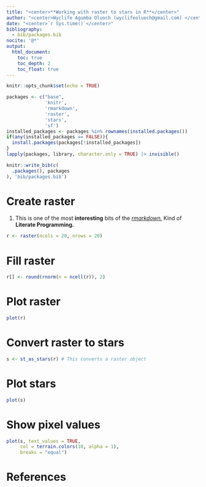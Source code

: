 ```yaml
---
title: "<center>**Working with raster to stars in R**</center>"
author: "<center>Wyclife Agumba Oluoch (wyclifeoluoch@gmail.com) </center>"
date: "<center>`r Sys.time()`</center>"
bibliography: 
  - bib/packages.bib
nocite: '@*'
output: 
  html_document:
    toc: true
    toc_depth: 2
    toc_float: true
---
```


```r
knitr::opts_chunk$set(echo = TRUE)
```

```r
packages <- c("base",
              'knitr',
              'rmarkdown',
              'raster',
              'stars',
              'sf')
installed_packages <- packages %in% rownames(installed.packages())
if(any(installed_packages == FALSE)){
  install.packages(packages[!installed_packages])
}
lapply(packages, library, character.only = TRUE) |> invisible()
```

```r
knitr::write_bib(c(
  .packages(), packages
), 'bib/packages.bib')
```

# **Create raster**

1.  This is one of the most **interesting** bits of the [*rmarkdown.*]{.ul} Kind of **Literate Programming.**

```r
r <- raster(ncols = 20, nrows = 20)
```

# **Fill raster**

```r
r[] <- round(rnorm(n = ncell(r)), 2)
```

# **Plot raster**

```r
plot(r)
```

# **Convert raster to stars**

```r
s <- st_as_stars(r) # This converts a raster object
```

# **Plot stars**

```r
plot(s)
```

# **Show pixel values**

```r
plot(s, text_values = TRUE, 
     col = terrain.colors(10, alpha = 1), 
     breaks = "equal")
```

# **References**
